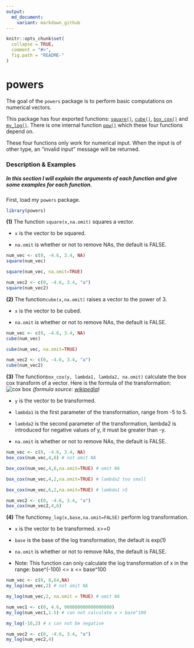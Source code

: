 ```yaml
---
output:
  md_document:
    variant: markdown_github
---
```


<!-- README.md is generated from README.Rmd. Please edit that file -->

```r
knitr::opts_chunk$set(
  collapse = TRUE,
  comment = "#>",
  fig.path = "README-"
)
```

# powers

The goal of the `powers` package is to perform basic computations on numerical vectors.

This package has four exported functions: [`square()`](https://github.com/hannahdxz/powers/blob/master/R/square.R), [`cube()`](https://github.com/hannahdxz/powers/blob/master/R/cube.R), [`box_cox()`](https://github.com/hannahdxz/powers/blob/master/R/box%20cox.R) and [`my_log()`](https://github.com/hannahdxz/powers/blob/master/R/my_log.R).
There is one internal function [`pow()`](https://github.com/hannahdxz/powers/blob/master/R/pow.R) which these four functions depend on. 

These four functions only work for numerical input. When the input is of other type, an "invalid input" message will be returned.

### Description & Examples

##### In this section I will explain the arguments of each function and give some examples for each function. 

First, load my `powers` package.
```r
library(powers)
```

**(1)** The function `square(x,na.omit)` squares a vector. 

* `x` is the vector to be squared. 

* `na.omit` is whether or not to remove NAs, the default is FALSE.

```r
num_vec <- c(0, -4.6, 3.4, NA)
square(num_vec)

square(num_vec, na.omit=TRUE)

num_vec2 <- c(0, -4.6, 3.4, "a")
square(num_vec2)
```

**(2)** The function`cube(x,na.omit)` raises a vector to the power of 3.

* `x` is the vector to be cubed. 

* `na.omit` is whether or not to remove NAs, the default is FALSE.

```r
num_vec <- c(0, -4.6, 3.4, NA)
cube(num_vec)

cube(num_vec, na.omit=TRUE)

num_vec2 <- c(0, -4.6, 3.4, "a")
cube(num_vec2)
```

**(3)** The function`box_cox(y, lambda1, lambda2, na.omit)` calculate the box cox transform of a vector. Here is the formula of the transformation:
![cox box](https://user-images.githubusercontent.com/31666152/33244401-2e663790-d2ab-11e7-8273-ac8e4bc25d50.png)
*(formula source: [wikipedia](https://en.wikipedia.org/wiki/Power_transform#Box.E2.80.93Cox_transformation))*

* `y` is the vector to be transformed.

* `lambda1` is the first parameter of the transformation, range from -5 to 5.

* `lambda2` is the second parameter of the transformation, lambda2 is introduced for negative
values of y, it must be greater than -y.

* `na.omit` is whether or not to remove NAs, the default is FALSE.

```r
num_vec <- c(0, -4.6, 3.4, NA)
box_cox(num_vec,4,6) # not omit NA

box_cox(num_vec,4,6,na.omit=TRUE) # omit NA

box_cox(num_vec,4,2,na.omit=TRUE) # lambda2 too small

box_cox(num_vec,6,2,na.omit=TRUE) # lambda1 >5

num_vec2 <- c(0, -4.6, 3.4, "a")
box_cox(num_vec2,4,6)
```

**(4)** The function`my_log(x,base,na.omit=FALSE)` perform log transformation.

* `x` is the vector to be transformed. x>=0

* `base` is the base of the log transformation, the default is exp(1)

* `na.omit` is whether or not to remove NAs, the default is FALSE.

* Note: This function can only calculate the log transformation of x in the range: base^(-100) <= x <= base^100

```r
num_vec <- c(0, 8,64,NA)
my_log(num_vec,2) # not omit NA

my_log(num_vec,2, na.omit = TRUE) # omit NA

num_vec1 <- c(0, 4.6, 900000000000000000)
my_log(num_vec1,1.5) # can not calculate x > base^100

my_log(-10,2) # x can not be negative

num_vec2 <- c(0, -4.6, 3.4, "a")
my_log(num_vec2,4)
```





